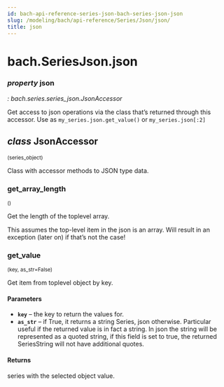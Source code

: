 ```yaml
---
id: bach-api-reference-series-json-bach-series-json-json
slug: /modeling/bach/api-reference/Series/Json/json/
title: json
---
```


# bach.SeriesJson.json

<div className="property">

### <span className="type-annotation"><em>property </em></span> <span className="name">json</span>

<span className="type-annotation"><em>

: bach.series.series_json.JsonAccessor

</em></span> 


<div className="content">

Get access to json operations via the class that’s returned through this accessor.
Use as `my_series.json.get_value()` or `my_series.json[:2]`

<div className="class">

## <span className="type-annotation"><em>class</em></span> <span className="name">JsonAccessor</span>

<small className="parameter-list">(<span className="parameter" id="series_object">series_object</span>)</small>


<div className="content">

Class with accessor methods to JSON type data.

<div className="method">

### <span className="name">get_array_length</span>

<small className="parameter-list">()</small>


<div className="content">

Get the length of the toplevel array.

This assumes the top-level item in the json is an array. Will result in an exception (later on) if
that’s not the case!


</div>


</div>

<div className="method">

### <span className="name">get_value</span>

<small className="parameter-list">(<span className="parameter" id="key">key</span>, <span className="parameter" id="as_str">as_str=False</span>)</small>


<div className="content">

Get item from toplevel object by key.


#### Parameters

* **`key`** – the key to return the values for.
* **`as_str`** – if True, it returns a string Series, json otherwise. Particular useful if the returned
value is in fact a string. In json the string will be represented as a quoted string, if this
field is set to true, the returned SeriesString will not have additional quotes.



#### Returns

series with the selected object value.



</div>


</div>


</div>


</div>


</div>


</div>
